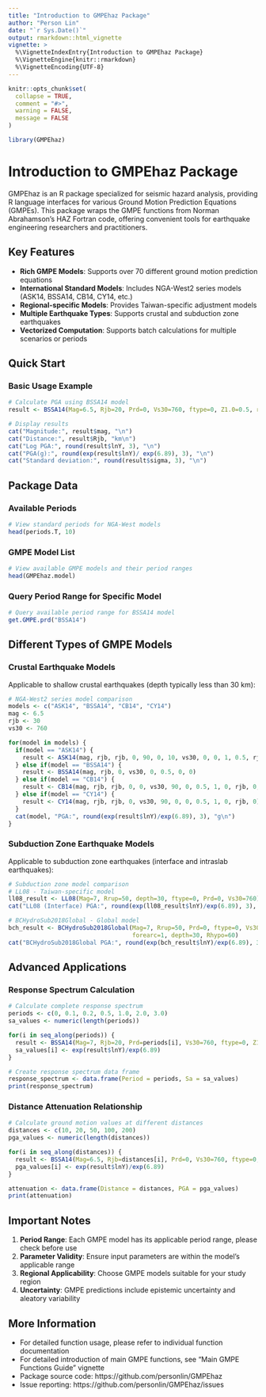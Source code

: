 ```yaml
---
title: "Introduction to GMPEhaz Package"
author: "Person Lin"
date: "`r Sys.Date()`"
output: rmarkdown::html_vignette
vignette: >
  %\VignetteIndexEntry{Introduction to GMPEhaz Package}
  %\VignetteEngine{knitr::rmarkdown}
  %\VignetteEncoding{UTF-8}
---
```


```r
knitr::opts_chunk$set(
  collapse = TRUE,
  comment = "#>",
  warning = FALSE,
  message = FALSE
)
```

```r
library(GMPEhaz)
```

# Introduction to GMPEhaz Package

GMPEhaz is an R package specialized for seismic hazard analysis, providing R language interfaces for various Ground Motion Prediction Equations (GMPEs). This package wraps the GMPE functions from Norman Abrahamson's HAZ Fortran code, offering convenient tools for earthquake engineering researchers and practitioners.

## Key Features

- **Rich GMPE Models**: Supports over 70 different ground motion prediction equations
- **International Standard Models**: Includes NGA-West2 series models (ASK14, BSSA14, CB14, CY14, etc.)
- **Regional-specific Models**: Provides Taiwan-specific adjustment models
- **Multiple Earthquake Types**: Supports crustal and subduction zone earthquakes
- **Vectorized Computation**: Supports batch calculations for multiple scenarios or periods

## Quick Start

### Basic Usage Example

```r
# Calculate PGA using BSSA14 model
result <- BSSA14(Mag=6.5, Rjb=20, Prd=0, Vs30=760, ftype=0, Z1.0=0.5, regionflag=0, basinflag=0)

# Display results
cat("Magnitude:", result$mag, "\n")
cat("Distance:", result$Rjb, "km\n")
cat("Log PGA:", round(result$lnY, 3), "\n")
cat("PGA(g):", round(exp(result$lnY)/ exp(6.89), 3), "\n")
cat("Standard deviation:", round(result$sigma, 3), "\n")
```

## Package Data

### Available Periods

```r
# View standard periods for NGA-West models
head(periods.T, 10)
```

### GMPE Model List

```r
# View available GMPE models and their period ranges
head(GMPEhaz.model)
```

### Query Period Range for Specific Model

```r
# Query available period range for BSSA14 model
get.GMPE.prd("BSSA14")
```

## Different Types of GMPE Models

### Crustal Earthquake Models

Applicable to shallow crustal earthquakes (depth typically less than 30 km):

```r
# NGA-West2 series model comparison
models <- c("ASK14", "BSSA14", "CB14", "CY14")
mag <- 6.5
rjb <- 30
vs30 <- 760

for(model in models) {
  if(model == "ASK14") {
    result <- ASK14(mag, rjb, rjb, 0, 90, 0, 10, vs30, 0, 0, 1, 0.5, rjb, 10, 0, 0)
  } else if(model == "BSSA14") {
    result <- BSSA14(mag, rjb, 0, vs30, 0, 0.5, 0, 0)
  } else if(model == "CB14") {
    result <- CB14(mag, rjb, rjb, 0, 0, vs30, 90, 0, 0.5, 1, 0, rjb, 0, 0)
  } else if(model == "CY14") {
    result <- CY14(mag, rjb, rjb, 0, vs30, 90, 0, 0, 0.5, 1, 0, rjb, 0)
  }
  cat(model, "PGA:", round(exp(result$lnY)/exp(6.89), 3), "g\n")
}
```

### Subduction Zone Earthquake Models

Applicable to subduction zone earthquakes (interface and intraslab earthquakes):

```r
# Subduction zone model comparison
# LL08 - Taiwan-specific model
ll08_result <- LL08(Mag=7, Rrup=50, depth=30, ftype=0, Prd=0, Vs30=760)
cat("LL08 (Interface) PGA:", round(exp(ll08_result$lnY)/exp(6.89), 3), "g\n")

# BCHydroSub2018Global - Global model
bch_result <- BCHydroSub2018Global(Mag=7, Rrup=50, Prd=0, ftype=0, Vs30=760, 
                                   forearc=1, depth=30, Rhypo=60)
cat("BCHydroSub2018Global PGA:", round(exp(bch_result$lnY)/exp(6.89), 3), "g\n")
```

## Advanced Applications

### Response Spectrum Calculation

```r
# Calculate complete response spectrum
periods <- c(0, 0.1, 0.2, 0.5, 1.0, 2.0, 3.0)
sa_values <- numeric(length(periods))

for(i in seq_along(periods)) {
  result <- BSSA14(Mag=7, Rjb=20, Prd=periods[i], Vs30=760, ftype=0, Z1.0=0.5, regionflag=0, basinflag=0)
  sa_values[i] <- exp(result$lnY)/exp(6.89)
}

# Create response spectrum data frame
response_spectrum <- data.frame(Period = periods, Sa = sa_values)
print(response_spectrum)
```

### Distance Attenuation Relationship

```r
# Calculate ground motion values at different distances
distances <- c(10, 20, 50, 100, 200)
pga_values <- numeric(length(distances))

for(i in seq_along(distances)) {
  result <- BSSA14(Mag=6.5, Rjb=distances[i], Prd=0, Vs30=760, ftype=0, Z1.0=0.5, regionflag=0, basinflag=0)
  pga_values[i] <- exp(result$lnY)/exp(6.89)
}

attenuation <- data.frame(Distance = distances, PGA = pga_values)
print(attenuation)
```

## Important Notes

1. **Period Range**: Each GMPE model has its applicable period range, please check before use
2. **Parameter Validity**: Ensure input parameters are within the model's applicable range
3. **Regional Applicability**: Choose GMPE models suitable for your study region
4. **Uncertainty**: GMPE predictions include epistemic uncertainty and aleatory variability

## More Information

- For detailed function usage, please refer to individual function documentation
- For detailed introduction of main GMPE functions, see "Main GMPE Functions Guide" vignette
- Package source code: https://github.com/personlin/GMPEhaz
- Issue reporting: https://github.com/personlin/GMPEhaz/issues

